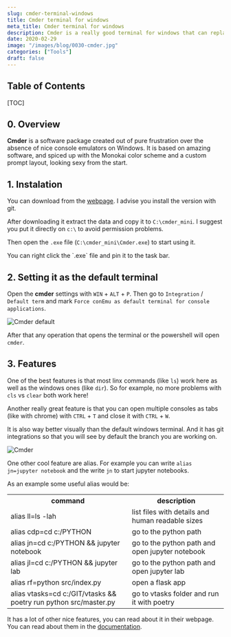 ```yaml
---
slug: cmder-terminal-windows
title: Cmder terminal for windows
meta_title: Cmder terminal for windows
description: Cmder is a really good terminal for windows that can replace the default one.
date: 2020-02-29
image: "/images/blog/0030-cmder.jpg"
categories: ["Tools"]
draft: false
---
```


## Table of Contents

[TOC]

## 0. Overview

**Cmder** is a software package created out of pure frustration over the absence of nice console emulators on Windows.
It is based on amazing software, and spiced up with the Monokai color scheme and a custom prompt layout, looking sexy from the start.

## 1. Instalation

You can download from the [webpage](https://cmder.net/).
I advise you install the version with git.

After downloading it extract the data and copy it to `C:\cmder_mini`.
I suggest you put it directly on `c:\` to avoid permission problems.

Then open the `.exe` file (`C:\cmder_mini\Cmder.exe`) to start using it.

<Notice type="info">
  You can right click the `.exe` file and pin it to the task bar.
</Notice>

## 2. Setting it as the default terminal

Open the **cmder** settings with `WIN` + `ALT` + `P`.
Then go to `Integration` / `Default term` and mark `Force conEmu as default terminal for console applications`.

![Cmder default](../../images/posts/2020/0030-cmder_defualt.png)

After that any operation that opens the terminal or the powershell will open `cmder`.

## 3. Features

One of the best features is that most linx commands (like `ls`) work here as well as the windows ones (like `dir`).
So for example, no more problems with `cls` vs `clear` both work here!

Another really great feature is that you can open multiple consoles as tabs (like with chrome) with `CTRL` + `T` and close it with `CTRL` + `W`.

It is also way better visually than the default windows terminal.
And it has git integrations so that you will see by default the branch you are working on.

![Cmder](../../images/posts/2020/0030-cmder.png)

One other cool feature are alias.
For example you can write `alias jn=jupyter notebook` and the write `jn` to start jupyter notebooks.

As an example some useful alias would be:

<table class="v-table" align="center">
  <tr class="v-table-center">
    <th class="v-table-header">command</th>
    <th class="v-table-header">description</th>
  </tr>
  <tr>
    <td>alias ll=ls -lah</td>
    <td>list files with details and human readable sizes</td>
  </tr>
  <tr>
    <td>alias cdp=cd c:/PYTHON</td>
    <td>go to the python path</td>
  </tr>
  <tr>
    <td>alias jn=cd c:/PYTHON && jupyter notebook</td>
    <td>go to the python path and open jupyter notebook</td>
  </tr>
  <tr>
    <td>alias jl=cd c:/PYTHON && jupyter lab</td>
    <td>go to the python path and open jupyter lab</td>
  </tr>
  <tr>
    <td>alias rf=python src/index.py</td>
    <td>open a flask app</td>
  </tr>
  <tr>
    <td>alias vtasks=cd c:/GIT/vtasks && poetry run python src/master.py</td>
    <td>go to vtasks folder and run it with poetry</td>
  </tr>
</table>

It has a lot of other nice features, you can read about it in their webpage.
You can read about them in the [documentation](https://github.com/cmderdev/cmder).
